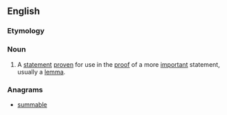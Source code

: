 ==English==

===Etymology===
{{prefix|sub|lemma}}

===Noun===
{{en-noun|pl2=sublemmata}}
# {{mathematics}} A [[statement]] [[prove]]n for use in the [[proof]] of a more [[important]] statement, usually a [[lemma]].

===Anagrams===
* [[summable#English|summable]]
